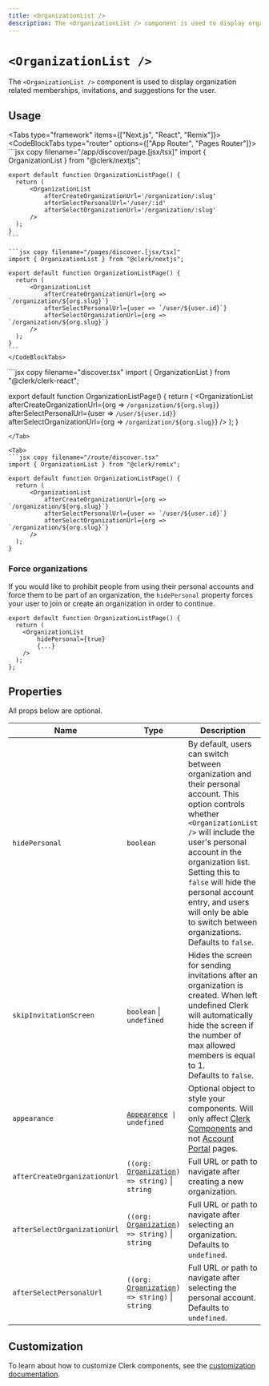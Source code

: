 ```yaml
---
title: <OrganizationList />
description: The <OrganizationList /> component is used to display organization related memberships, invitations, and suggestions for the user.
---
```


# `<OrganizationList />`

<Images
  alt="Organization List Example"
  width={496}
  height={564}
  src="/docs/images/ui-components/component-org_list.svg"
/>

The `<OrganizationList />` component is used to display organization related memberships, invitations, and suggestions for the user.

## Usage

<Tabs type="framework" items={["Next.js", "React", "Remix"]}>
  <Tab>
    <CodeBlockTabs type="router" options={["App Router", "Pages Router"]}>
    ```jsx copy filename="/app/discover/page.[jsx/tsx]"
    import { OrganizationList } from "@clerk/nextjs";

    export default function OrganizationListPage() {
      return (
          <OrganizationList
              afterCreateOrganizationUrl='/organization/:slug'
              afterSelectPersonalUrl='/user/:id'
              afterSelectOrganizationUrl='/organization/:slug'
          />
      );
    }
    ```

    ```jsx copy filename="/pages/discover.[jsx/tsx]"
    import { OrganizationList } from "@clerk/nextjs";

    export default function OrganizationListPage() {
      return (
          <OrganizationList
              afterCreateOrganizationUrl={org => `/organization/${org.slug}`}
              afterSelectPersonalUrl={user => `/user/${user.id}`}
              afterSelectOrganizationUrl={org => `/organization/${org.slug}`}
          />
      );
    }
    ```
    </CodeBlockTabs>
  </Tab>

  <Tab>
  ```jsx copy filename="discover.tsx"
  import { OrganizationList } from "@clerk/clerk-react";

  export default function OrganizationListPage() {
    return (
        <OrganizationList
            afterCreateOrganizationUrl={org => `/organization/${org.slug}`}
            afterSelectPersonalUrl={user => `/user/${user.id}`}
            afterSelectOrganizationUrl={org => `/organization/${org.slug}`}
        />
    );
  }
  ```
  </Tab>

  <Tab>
  ```jsx copy filename="/route/discover.tsx"
  import { OrganizationList } from "@clerk/remix";

  export default function OrganizationListPage() {
    return (
        <OrganizationList
            afterCreateOrganizationUrl={org => `/organization/${org.slug}`}
            afterSelectPersonalUrl={user => `/user/${user.id}`}
            afterSelectOrganizationUrl={org => `/organization/${org.slug}`}
        />
    );
  }
  ```
  </Tab>
</Tabs>

### Force organizations

If you would like to prohibit people from using their personal accounts and force them to be part of an organization, the `hidePersonal` property forces your user to join or create an organization in order to continue.
```tsx copy filename="organization-portal.tsx"
export default function OrganizationListPage() {
  return (
    <OrganizationList
        hidePersonal={true}
        {...}
    />
  );
};
```

## Properties

All props below are optional.

| Name | Type | Description |
| --- | --- | --- |
| `hidePersonal` | `boolean` | By default, users can switch between organization and their personal account. This option controls whether `<OrganizationList />` will include the user's personal account in the organization list. Setting this to `false` will hide the personal account entry, and users will only be able to switch between organizations. <br />Defaults to `false`. |
| `skipInvitationScreen` | `boolean` \| `undefined` | Hides the screen for sending invitations after an organization is created. When left undefined Clerk will automatically hide the screen if the number of max allowed members is equal to 1.<br />Defaults to `false`. |
| `appearance` | <code>[Appearance](/docs/components/customization/overview) \| undefined</code> | Optional object to style your components. Will only affect [Clerk Components][components-ref] and not [Account Portal][ap-ref] pages. |
| `afterCreateOrganizationUrl` | <code>((org: [Organization][org-ref]) => string)</code> \| `string` | Full URL or path to navigate after creating a new organization. |
| `afterSelectOrganizationUrl` | <code>((org: [Organization][org-ref]) => string)</code> \| `string` | Full URL or path to navigate after selecting an organization.<br />Defaults to `undefined`. |
| `afterSelectPersonalUrl` | <code>((org: [Organization][org-ref]) => string)</code> \| `string` | Full URL or path to navigate after selecting the personal account.<br />Defaults to `undefined`. |

## Customization

To learn about how to customize Clerk components, see the [customization documentation](/docs/components/customization/overview).

[org-ref]: /docs/references/javascript/organization/organization
[components-ref]: /docs/components/overview
[ap-ref]: /docs/account-portal/overview